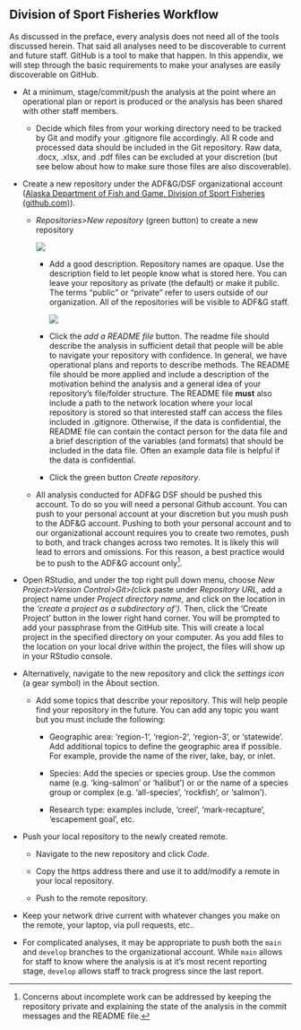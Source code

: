 ## Division of Sport Fisheries Workflow {#sec-workflow}

As discussed in the preface, every analysis does not need all of the tools discussed herein. That said all analyses need to be discoverable to current and future staff. GitHub is a tool to make that happen. In this appendix, we will step through the basic requirements to make your analyses are easily discoverable on GitHub.

-   At a minimum, stage/commit/push the analysis at the point where an operational plan or report is produced or the analysis has been shared with other staff members.

    -   Decide which files from your working directory need to be tracked by Git and modify your .gitignore file accordingly. All R code and processed data should be included in the Git repository. Raw data, .docx, .xlsx, and .pdf files can be excluded at your discretion (but see below about how to make sure those files are also discoverable).

-   Create a new repository under the ADF&G/DSF organizational account ([Alaska Department of Fish and Game, Division of Sport Fisheries (github.com)](https://github.com/ADFG-DSF)).

    -   *Repositories\>New repository* (green button) to create a new repository

        ![](new_repo_RStudio.PNG)

        -   Add a good description. Repository names are opaque. Use the description field to let people know what is stored here. You can leave your repository as private (the default) or make it public. The terms "public" or "private" refer to users outside of our organization. All of the repositories will be visible to ADF&G staff.

            ![](create_a_new_repo.PNG)

        -   Click the *add a README file* button. The readme file should describe the analysis in sufficient detail that people will be able to navigate your repository with confidence. In general, we have operational plans and reports to describe methods. The README file should be more applied and include a description of the motivation behind the analysis and a general idea of your repository's file/folder structure. The README file **must** also include a path to the network location where your local repository is stored so that interested staff can access the files included in .gitignore. Otherwise, if the data is confidential, the README file can contain the contact person for the data file and a brief description of the variables (and formats) that should be included in the data file. Often an example data file is helpful if the data is confidential.

        -   Click the green button *Create repository*.

    -   All analysis conducted for ADF&G DSF should be pushed this account. To do so you will need a personal Github account. You can push to your personal account at your discretion but you mush push to the ADF&G account. Pushing to both your personal account and to our organizational account requires you to create two remotes, push to both, and track changes across two remotes. It is likely this will lead to errors and omissions. For this reason, a best practice would be to push to the ADF&G account only[^workflow-1].

-   Open RStudio, and under the top right pull down menu, choose *New Project\>Version Control\>Git\>(*click paste under *Repository URL,* add a project name under *Project directory name,* and click on the location in the *'create a project as a subdirectory of').* Then, click the 'Create Project' button in the lower right hand corner. You will be prompted to add your passphrase from the GitHub site. This will create a local project in the specified directory on your computer. As you add files to the location on your local drive within the project, the files will show up in your RStudio console.

-   Alternatively, navigate to the new repository and click the *settings icon* (a gear symbol) in the About section.

    -   Add some topics that describe your repository. This will help people find your repository in the future. You can add any topic you want but you must include the following:

        -   Geographic area: 'region-1', 'region-2', 'region-3', or 'statewide'. Add additional topics to define the geographic area if possible. For example, provide the name of the river, lake, bay, or inlet.

        -   Species: Add the species or species group. Use the common name (e.g. 'king-salmon' or 'halibut') or or the name of a species group or complex (e.g. 'all-species', 'rockfish', or 'salmon').

        -   Research type: examples include, 'creel', 'mark-recapture', 'escapement goal', etc.

-   Push your local repository to the newly created remote.

    -   Navigate to the new repository and click *Code*.

    -   Copy the https address there and use it to add/modify a remote in your local repository.

    -   Push to the remote repository.

-   Keep your network drive current with whatever changes you make on the remote, your laptop, via pull requests, etc..

-   For complicated analyses, it may be appropriate to push both the `main` and `develop` branches to the organizational account. While `main` allows for staff to know where the analysis is at it's most recent reporting stage, `develop` allows staff to track progress since the last report.

[^workflow-1]: Concerns about incomplete work can be addressed by keeping the repository private and explaining the state of the analysis in the commit messages and the README file.
